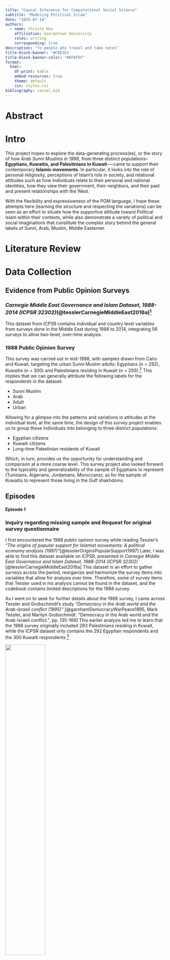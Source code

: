 ```yaml
---
title: "Causal Inference for Computational Social Science"
subtitle: "Modeling Political Islam"
date: "2025-07-14"
authors:
  - name: Christy Hsu
    affiliation: Georgetown University
    roles: writing
    corresponding: true
description: "To people who travel and take notes"
title-block-banner: '#C6E3E1'
title-block-banner-color: "#6F6F6F"
format:
  html:
    df-print: kable
    embed-resources: true
    theme: default
    css: styles.css
bibliography: causal.bib
---
```

# Abstract
# Intro

This project hopes to explore the data-generating process(es), or the story of how *Arab Sunni Muslims in 1988*, from three distinct populations-- **Egyptians, Kuwaitis, and Palestinians in Kuwait**—-came to support their contemporary **Islamic movements**. In particular, it looks into the role of personal religiosity, perceptions of Islam’s role in society, and relational attitudes such as how individuals relate to their personal and national identities, how they view their government, their neighbors, and their past and present relationships with the West.

With the flexibility and expressiveness of the PGM language, I hope these attempts here (learning the structure and respecting the variations) can be seen as an effort to situate how the supportive attitude toward Political Islam within their contexts, while also demonstrate a variety of political and social imaginations that constitute the complex story behind the general labels of Sunni, Arab, Muslim, Middle Easterner.

# Literature Review

# Data Collection

## Evidence from Public Opinion Surveys

### *Carnegie Middle East Governance and Islam Dataset, 1988-2014 (ICPSR 32302)*(@tesslerCarnegieMiddleEast2016a)^[Tessler, Mark. Carnegie Middle East Governance and Islam Dataset, 1988-2014. Inter-university Consortium for Political and Social Research [distributor], 2016-04-28. https://doi.org/10.3886/ICPSR32302.v6]

This dataset from ICPSR contains individual and country level variables from surveys done in the Middle East during 1988 to 2014, integrating 56 surveys to allow two-level, over-time analysis.

### 1988 Public Opinion Survey

This survey was carried out in mid-1988, with samples drawn from Cairo and Kuwait, targeting the urban Sunni Muslim adults: Egyptians (n = 292), Kuwaitis (n = 300) and Palestinians residing in Kuwait (n = 293).^[ICPSR 32302 codebook, @garnhamDemocracyWarPeace1995, pp. 164-166. Namely, Kuwaiti Shii muslims, Egyptian Christians and Palestinian Christians were excluded.] This implies that we can generally attribute the following labels for the respondents in the dataset:

- Sunni Muslim
- Arab
- Adult
- Urban

Allowing for a glimpse into the patterns and variations in attitudes at the individual level, at the same time, the design of this survey project enables us to group these individuals into belonging to three distinct populations:

- Egyptian citizens
- Kuwaiti citizens
- Long-time Palestinian residents of Kuwait

Which, in turn, provides us the opportunity for understanding and comparison at a more coarse level. This survey project also looked forward to the typicality and generalizability of the sample of Egyptians to represent (Tunisians, Algerians, Jordanians, Moroccans); as for the sample of Kuwaitis to represent those living in the Gulf shakhdoms.

## Episodes

#### Episode 1

::: {.callout-note appearance="simple" appearance="simple" collapse="true"}

### Inquiry regarding missing sample and Request for original survey questionnaire

I first encountered the 1988 public opinion survey while reading Tessler's *"The origins of popular support for Islamist movements: A political economy analysis (1997)"*[@tesslerOriginsPopularSupport1997] Later, I was able to find this dataset available on ICPSR, presented in *Carnegie Middle East Governance and Islam Dataset, 1988-2014 (ICPSR 32302)*[@tesslerCarnegieMiddleEast2016a] This dataset is an effort to gather surveys across the period, reorganize and harmonize the survey items into variables that allow for analysis over time. Therefore, some of survey items that Tessler used in his analysis cannot be found in the dataset, and the codebook contains limited descriptions for the 1988 survey.

As I went on to seek for further details about the 1988 survey, I came across Tessler and Grobschmidt's study *"Democracy in the Arab world and the Arab-Israeli conflict (1995)"*.[@garnhamDemocracyWarPeace1995, Mark Tessler, and Marilyn Grobschmidt. "Democracy in the Arab world and the Arab-Israeli conflict.", pp. 135-169] This earlier analysis led me to learn that the 1988 survey originally included 293 Palestinians residing in Kuwait, while the ICPSR dataset only contains the 292 Egyptian respondents and the 300 Kuwaiti respondents.^[and in 1992 Tessler had already finished writing his research "The Origin of Popular Support for Islamist movements" as a part of a research project launched by USAID, yet, it was till 1997 that the paper was rewritten and published]

![](image/codebook.png){width="50%"}
![](image/total885.png){width="70%"}

That is, although the dataset I have acquired is already fruitful, yet, relying on it alone would not allow me to replicate many analyses that were done right after 1988. And I could not convince myself not to think about why there were originally three samples originally yet I am now using only two of them because of accessibility.

Therefore, I reached out first to ICPSR. They looked over the version history and did not find any records about the 1988 Palestinian sample nor the original survey instrument. Thus, they kindly contacted Professor Tessler on my behalf. The good new today is that I received professor Tessler's reply. In the mean time, I truly look forward to learn more about what happened with the Palestinian sample and anticipate the chance of access to the original dataset.

![](image/dataset-inquiry.png){width="50%"}

:::

#### Episode 2

Thanks to the generosity and kindness of Professor Tessler, I have the chance to look into these three groups together. And I worked on to recover the original variables with the researches done in the 1980s, 1990s that used the original variable name, especially:

- Mark Tessler, and Jamal Sanad, "Will the Arab Public Accept Peace with Israel: Evidence From Surveys in Three Arab Societies." In *Israel at the Crossroads*, Gregory Mahler and Efraim Karsh ed. (London: British Academic Press, 1994)(@karshIsraelCrossroadsChallenge1994)^[pp. 48-70]
- David Garnham, and Mark A. Tessler, *Democracy, War, and Peace in the Middle East* (Bloomington: Indiana University Press, 1995)(@garnhamDemocracyWarPeace1995)^[Mark Tessler, and Marilyn Grobschmidt. "Democracy in the Arab world and the Arab-Israeli conflict.", pp. 135-169]
- Mark A. Tessler, and Jolene Jesse, "Gender and Support for Islamist Movements: Evidence from Egypt, Kuwait and Palestine." *The Muslim World* 86, no. 2 (1996): 200–228. ATLA0001012290.(@GenderSupportIslamist)
- Mark Tessler, and Ina Warriner. “Gender, Feminism, and Attitudes toward International Conflict: Exploring Relationships with Survey Data from the Middle East.” *World Politics* 49, no. 2 (1997): 250–81. https://doi.org/10.1353/wp.1997.0005.(@tesslerGenderFeminismAttitudes1997)
- Mark Tessler, “The Origins of Popular Support for Islamist Movements: A Political Economy Analysis.” *Islam, Democracy, and the State in North Africa*, (Bloomington: Indiana University Press, 1997)

#### Episode 3

After reading the related materials, I was able to map most of the variables to the corresponding questions that were asked. I later went on to recover some of the variables that were not decoded properly.^[most of them were variables that ask the respondent to rank]

Please use the following link to take a glimpse of the 70% recovered codebook for the 1988 survey.

# Place the Model

## Dependent and Independent Variables
```r
library(tidyverse)
library(lme4)

ekp_df <- read_csv('data/ekp-1988-survey.csv')
ekp_df |> colnames()
```

### Dependent V: Support for Political Islam

The main two variables that forms our operationalization of *Support for Political Islam* are:

#### What do you think of the religious awakening now taking place in society?

```.r
. tab Q72 GROUP, col missing chi2

+-------------------+
| Key               |
|-------------------|
|     frequency     |
| column percentage |
+-------------------+

    DO YOU |
   SUPPORT |
      CURR |
 ORGANIZED | EGYPTIANS,KUWAITIS,PALESTINIANS
 RELG MOVE |     EGYPT     KUWAIT  PALESTINI |     Total
-----------+---------------------------------+----------
       YES |        36         45         31 |       112 
           |     12.33      15.00      10.58 |     12.66 
-----------+---------------------------------+----------
  SOMEWHAT |        81        105         94 |       280 
           |     27.74      35.00      32.08 |     31.64 
-----------+---------------------------------+----------
        NO |       149        106        122 |       377 
           |     51.03      35.33      41.64 |     42.60 
-----------+---------------------------------+----------
 UNCERTAIN |        23         42         40 |       105 
           |      7.88      14.00      13.65 |     11.86 
-----------+---------------------------------+----------
         . |         3          2          6 |        11 
           |      1.03       0.67       2.05 |      1.24 
-----------+---------------------------------+----------
     Total |       292        300        293 |       885 
           |    100.00     100.00     100.00 |    100.00 

          Pearson chi2(8) =  21.7615   Pr = 0.005

. 
```
```r
ekp_df |> count(group_name, supp_islam_mov) |>
  group_by(group_name) |>
  mutate(
    pct = 100 * n / sum(n)
  )
```

```r
palette4 <- c('#A597C5', '#D2CDDF', '#FFFFD1', '#CEE8B9','#86BDB1', '#54766E')
na_palette <- c('#E5DED8')

ekp_df |> 
  count(group_name, supp_islam_mov) |> 
  group_by(group_name) |> 
  mutate(pct = 100 * n / sum(n)) |> 
  ggplot(aes(x = group_name, y = pct, fill = factor(supp_islam_mov))) +
  geom_col(position = "dodge", color = "grey") +
  scale_fill_manual(
    values = c(palette4, na_palette),
    na.value = na_palette
  ) +
  labs(
    x = "Group",
    y = "Percentage",
    fill = "Support Level",
    title = "Support Islamic Movements"
  ) +
  theme_bw() +
  theme(
    panel.grid.major.x = element_blank(),
    panel.grid.minor.x = element_blank()
  )
```

#### What do you think of the religious awakening now taking place in society?

```.r
. tab Q69 GROUP, col missing chi2

+-------------------+
| Key               |
|-------------------|
|     frequency     |
| column percentage |
+-------------------+

                     | EGYPTIANS,KUWAITIS,PALESTINIANS
 RELIGIOUS AWAKENING |     EGYPT     KUWAIT  PALESTINI |     Total
---------------------+---------------------------------+----------
         IN FAVOR OF |       181        196        162 |       539 
                     |     61.99      65.33      55.29 |     60.90 
---------------------+---------------------------------+----------
             AGAINST |        63         49         49 |       161 
                     |     21.58      16.33      16.72 |     18.19 
---------------------+---------------------------------+----------
         DO NOT KNOW |        40         51         77 |       168 
                     |     13.70      17.00      26.28 |     18.98 
---------------------+---------------------------------+----------
 AGREE W/O EXTREMISM |         0          2          0 |         2 
                     |      0.00       0.67       0.00 |      0.23 
---------------------+---------------------------------+----------
AGREE IF COM W MODER |         1          1          0 |         2 
                     |      0.34       0.33       0.00 |      0.23 
---------------------+---------------------------------+----------
                   . |         7          1          5 |        13 
                     |      2.40       0.33       1.71 |      1.47 
---------------------+---------------------------------+----------
               Total |       292        300        293 |       885 
                     |    100.00     100.00     100.00 |    100.00 

         Pearson chi2(10) =  27.7779   Pr = 0.002

. 
```
```r
# ekp_df |> count(group_name, relg_awakening) |>
#   group_by(group_name) |>
#   mutate(
#     pct = 100 * n / sum(n)
#   )
```
### Preparing the variables

I reconstructed most of the attitudinal variables into scales of 1–4 or 1–3, in order to preserve their ordinal nature and to allow further aggregation and averaging into broader composite scales.

```r
library(tidyverse)
library(psych)
```
```r
islam_cols <- c("supp_islam_mov", "relg_awakening", "quran_freq", "ref_relg_freq", "sharia_sociolife", "sharia_crim_civ", "relg_study", "sep_relg_politics", "priv_relg")
islam_df <- ekp_df |> dplyr::select(all_of(islam_cols))
fa.parallel(islam_df, fa = "fa", n.iter = 100, show.legend = TRUE)
fa_islam <- fa(islam_df, nfactors = 4, rotate = "varimax", fm = "ml")
fa.diagram(fa_islam)
```

## Cross Tabulation


## Base Model: Linear Regression with Adaptive Pooling

### Some Group Level Contexts

::: {.callout-tip appearance="simple"}

I am not sure whether I can share the original dataset here, since it has never been published on its own yet. For reference, I provided a pdf of all the variables cross tabulated by `GROUP` (which is the three samples) in STATA, chi-squared test p-values are also presented in the PDF file.

:::


#### Cairenes living in *America's Egypt*: the 1980s

1. Population Size: 9,000,000 in Cairo
2. Political Form: Secularized State and Islamic Opposition(@lapidusHistoryIslamicSocieties2014)^[military authoritarian regime with some democratic opening in the 1980s]
3. 

#### Being a Citizen of Kuwait before the 2nd Gulf War

1. Population Size: 850,000
2. Political Form: Monarchy and welfare programs

#### Kuwaiti Palestinians or Expatriate Labors

1. Population Size: 300,000
```r
library(lme4)
```

```r
source('data/stat_binscatter.r')
```
```r
group_labels <- c(
  "Egyptian"    = "Egyptian (n = 292)",
  "Kuwaiti"     = "Kuwaiti (n = 300)",
  "Palestinian" = "Palestinian (n = 293)"
)
```
```r
eg_lm <- lm(pol_islam0 ~ persocio_islam0, data = ekp_df|> filter(group_name == "Egyptian"))
ku_lm <- lm(pol_islam0 ~ persocio_islam0, data = ekp_df|> filter(group_name == "Kuwaiti"))
pa_lm <- lm(pol_islam0 ~ persocio_islam0, data = ekp_df|> filter(group_name == "Palestinian"))
full_lm <- lm(pol_islam0 ~ persocio_islam0, data = ekp_df)
adapt_lm <- lmer(pol_islam0 ~ persocio_islam0 + (1 + persocio_islam0 | group_name), data = ekp_df)

full_coef <- tibble(
  group_name = unique(ekp_df$group_name),
  model = "Full pooling",
  intercept = full_lm$coefficients["(Intercept)"],
  slope = full_lm$coefficients["persocio_islam0"]
)

adapt_coef <- coef(adapt_lm)$group_name |>
  rownames_to_column("group_name") |>
  rename(intercept = `(Intercept)`,
         slope = persocio_islam0) |>
  mutate(model = "Adaptive pooling")

no_coef <- bind_rows(
  tibble(group_name = "Egyptian",
         model = "No pooling",
         intercept = eg_lm$coefficients[["(Intercept)"]],
         slope = eg_lm$coefficients[["persocio_islam0"]]),
  tibble(group_name = "Kuwaiti",
         model = "No pooling",
         intercept = ku_lm$coefficients[["(Intercept)"]],
         slope = ku_lm$coefficients[["persocio_islam0"]]),
  tibble(group_name = "Palestinian",
         model = "No pooling",
         intercept = pa_lm$coefficients[["(Intercept)"]],
         slope = pa_lm$coefficients[["persocio_islam0"]])
)
coef_df <- bind_rows(full_coef, adapt_coef, no_coef)
p3 <- ggplot(ekp_df, aes(x = persocio_islam0, y = pol_islam0)) +
  stat_binscatter(
    aes(group = group_name),
    geom = "pointrange",
    bins = 8
  ) +
  geom_abline(
    data = coef_df,
    aes(
      intercept = intercept,
      slope = slope,
      color = model,
      linetype = model
    ),
    linewidth = 1.3
  ) +
  facet_wrap(~ group_name, labeller = labeller(group_name = group_labels)) +
  theme_bw() +
  labs(
    title = "Multilevel Regression",
    x = "Personal and Social Islam",
    y = "Political Islam",
    color = "Model",
    linetype = "Model"
  ) +
  scale_color_manual(
    values = c(
      "Full pooling" = "darkgreen",
      "No pooling" = "purple",
      "Adaptive pooling" = "black"
    )
  ) +
  scale_linetype_manual(
    values = c(
      "Full pooling" = 1,
      "No pooling" = 3,
      "Adaptive pooling" = 2
    )
  )
ggsave(filename = "image/multilevel-regression-p3.png", plot = p3, width = 22, height = 8)
```
![](image/multilevel-regression-p3.png)

## PyMC Model One: Personal-Social Islam * Politically Active = Political Islam?

## PyMC Model Two: Arab Bitterness, Corruption and Stagnation

## PyMC Model Three: Identities in the Public, in the World

